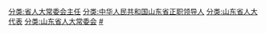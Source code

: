 [[分类:省人大常委会主任|分类:省人大常委会主任]]
[[分类:中华人民共和国山东省正职领导人|分类:中华人民共和国山东省正职领导人]]
[[分类:山东省人大代表|分类:山东省人大代表]]
[[分类:山东省人大常委会|分类:山东省人大常委会]]
[[分类:山东省各级人大常委会主任|#]]